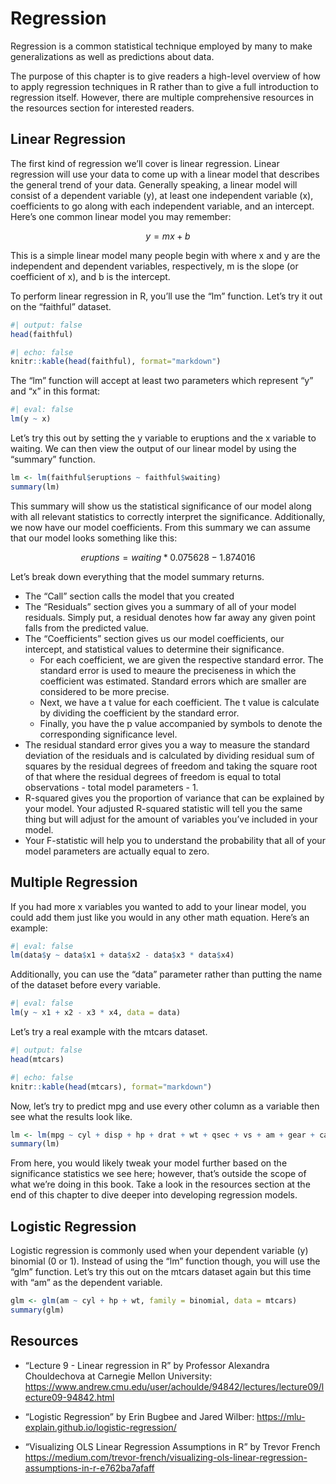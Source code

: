 # Regression

Regression is a common statistical technique employed by many to make generalizations as well as predictions about data.

::: callout-note
The purpose of this chapter is to give readers a high-level overview of how to apply regression techniques in R rather than to give a full introduction to regression itself. However, there are multiple comprehensive resources in the resources section for interested readers.
:::

## Linear Regression

The first kind of regression we'll cover is linear regression. Linear regression will use your data to come up with a linear model that describes the general trend of your data. Generally speaking, a linear model will consist of a dependent variable (y), at least one independent variable (x), coefficients to go along with each independent variable, and an intercept. Here's one common linear model you may remember:

$$
y = mx + b
$$

This is a simple linear model many people begin with where x and y are the independent and dependent variables, respectively, m is the slope (or coefficient of x), and b is the intercept.

To perform linear regression in R, you'll use the "lm" function. Let's try it out on the "faithful" dataset.

```r
#| output: false
head(faithful)
```

```r
#| echo: false
knitr::kable(head(faithful), format="markdown")
```

The "lm" function will accept at least two parameters which represent "y" and "x" in this format:

```r
#| eval: false
lm(y ~ x)
```

Let's try this out by setting the y variable to eruptions and the x variable to waiting. We can then view the output of our linear model by using the "summary" function.

```r
lm <- lm(faithful$eruptions ~ faithful$waiting)
summary(lm)
```

This summary will show us the statistical significance of our model along with all relevant statistics to correctly interpret the significance. Additionally, we now have our model coefficients. From this summary we can assume that our model looks something like this:

$$
eruptions = waiting * 0.075628 - 1.874016
$$

Let's break down everything that the model summary returns.

- The "Call" section calls the model that you created
- The "Residuals" section gives you a summary of all of your model residuals. Simply put, a residual denotes how far away any given point falls from the predicted value.
- The "Coefficients" section gives us our model coefficients, our intercept, and statistical values to determine their significance.
    - For each coefficient, we are given the respective standard error. The standard error is used to meaure the preciseness in which the coefficient was estimated. Standard errors which are smaller are considered to be more precise.
    - Next, we have a t value for each coefficient. The t value is calculate by dividing the coefficient by the standard error.
    - Finally, you have the p value accompanied by symbols to denote the corresponding significance level.
- The residual standard error gives you a way to measure the standard deviation of the residuals and is calculated by dividing residual sum of squares by the residual degrees of freedom and taking the square root of that where the residual degrees of freedom is equal to total observations - total model parameters - 1.
- R-squared gives you the proportion of variance that can be explained by your model. Your adjusted R-squared statistic will tell you the same thing but will adjust for the amount of variables you've included in your model.
- Your F-statistic will help you to understand the probability that all of your model parameters are actually equal to zero.

## Multiple Regression

If you had more x variables you wanted to add to your linear model, you could add them just like you would in any other math equation. Here's an example:

```r
#| eval: false
lm(data$y ~ data$x1 + data$x2 - data$x3 * data$x4)
```

Additionally, you can use the "data" parameter rather than putting the name of the dataset before every variable.

```r
#| eval: false
lm(y ~ x1 + x2 - x3 * x4, data = data)
```

Let's try a real example with the mtcars dataset.

```r
#| output: false
head(mtcars)
```

```r
#| echo: false
knitr::kable(head(mtcars), format="markdown")
```

Now, let's try to predict mpg and use every other column as a variable then see what the results look like.

```r
lm <- lm(mpg ~ cyl + disp + hp + drat + wt + qsec + vs + am + gear + carb, data = mtcars)
summary(lm)
```

From here, you would likely tweak your model further based on the significance statistics we see here; however, that's outside the scope of what we're doing in this book. Take a look in the resources section at the end of this chapter to dive deeper into developing regression models.

## Logistic Regression

Logistic regression is commonly used when your dependent variable (y) binomial (0 or 1). Instead of using the "lm" function though, you will use the "glm" function. Let's try this out on the mtcars dataset again but this time with "am" as the dependent variable.

```r
glm <- glm(am ~ cyl + hp + wt, family = binomial, data = mtcars)
summary(glm)
```

## Resources

- "Lecture 9 - Linear regression in R" by Professor Alexandra Chouldechova at Carnegie Mellon University: <https://www.andrew.cmu.edu/user/achoulde/94842/lectures/lecture09/lecture09-94842.html>

- "Logistic Regression" by Erin Bugbee and Jared Wilber: <https://mlu-explain.github.io/logistic-regression/>

- "Visualizing OLS Linear Regression Assumptions in R" by Trevor French <https://medium.com/trevor-french/visualizing-ols-linear-regression-assumptions-in-r-e762ba7afaff>